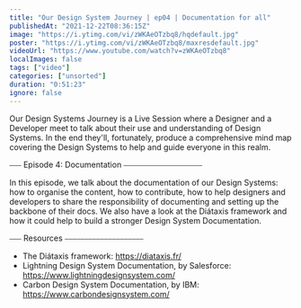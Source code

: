 ```yaml
---
title: "Our Design System Journey | ep04 | Documentation for all"
publishedAt: "2021-12-22T08:36:15Z"
image: "https://i.ytimg.com/vi/zWKAeOTzbq8/hqdefault.jpg"
poster: "https://i.ytimg.com/vi/zWKAeOTzbq8/maxresdefault.jpg"
videoUrl: "https://www.youtube.com/watch?v=zWKAeOTzbq8"
localImages: false
tags: ["video"]
categories: ["unsorted"]
duration: "0:51:23"
ignore: false
---
```

Our Design Systems Journey is a Live Session where a Designer and a Developer meet to talk about their use and understanding of Design Systems. In the end they'll, fortunately, produce a comprehensive mind map covering the Design Systems to help and guide everyone in this realm.

⎯⎯⎯ Episode 4: Documentation ⎯⎯⎯⎯⎯⎯⎯⎯⎯⎯⎯⎯⎯⎯⎯⎯⎯⎯⎯⎯

In this episode, we talk about the documentation of our Design Systems: how to organise the content, how to contribute, how to help designers and developers to share the responsibility of documenting and setting up the backbone of their docs. We also have a look at the Diátaxis framework and how it could help to build a stronger Design System Documentation.

⎯⎯⎯ Resources ⎯⎯⎯⎯⎯⎯⎯⎯⎯⎯⎯⎯⎯⎯⎯⎯⎯⎯⎯⎯

- The Diátaxis framework: https://diataxis.fr/
- Lightning Design System Documentation, by Salesforce: https://www.lightningdesignsystem.com/
- Carbon Design System Documentation, by IBM: https://www.carbondesignsystem.com/
